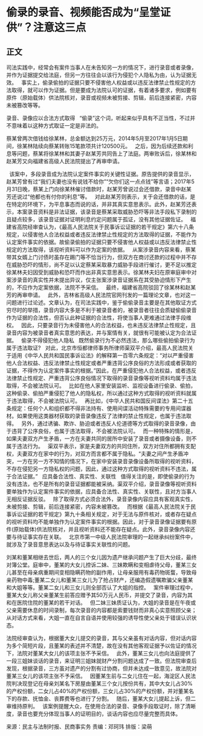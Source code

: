 # 偷录的录音、视频能否成为“呈堂证供”？注意这三点
## 正文

司法实践中，经常会有案件当事人在未告知另一方的情况下，进行录音或者录像，并作为证据提交给法庭，但另一方往往会以该行为侵犯个人隐私为由，认为证据无效。
 
事实上，偷录偷拍的证据只要不侵害他人权益或以违反法律禁止性规定的方法取得，就可以作为证据。但是要成为法院认可的证据，有着诸多要求，例如要有原件（原始载体）供法院核对，录音或视频未被剪接、剪辑，前后连接紧密，内容未被篡改等等。

录音、录像应以合法方式取得
 
“偷录”这个词，听起来似乎具有不正当性，不过并不意味着以这种方式取证一定是非法的。
 

蔡某曾两次借钱给徐某林，总金额达到25万元，2014年5月至2017年1月5日期间，徐某林陆续向蔡某转账15笔款项共计120500元。
 
之后，因为后续还款和利息等问题，蔡某将徐某林和其妻子赵某芳共同告上了法庭。两审败诉后，徐某林和赵某芳又向福建省高级人民法院提出了再审申请。

 
该案中，多段录音成为法院认定案件事实的关键性证据。原告提供的录音显示，赵某芳曾有过“我们夫妻也没有说钱不给你”“欠你们这一点点钱”等言语；2017年5月31日晚，蔡某上门向徐某林催讨借款时，赵某芳曾说过会还借款，录音中赵某芳还说过“他都也有付你的利息”等。
 
对此赵某芳则表示，关于会还借款的话，是在特定的环境下，为平息事态而说的话，并非其真实意思表示。此外，赵某芳还表示，本案录音资料是非法证据，该录音是蔡某采取威胁恐吓等非法手段私下录制的且疑点较多，该录音证据对证明利息约定问题属于孤证，没有其他证据佐证。
 
福建省高院经审查认为，《最高人民法院关于民事诉讼证据的若干规定》第六十八条规定，以侵害他人合法权益或者违反法律禁止性规定的方法取得的证据，不能作为认定案件事实的依据。故偷录偷拍的证据只要不侵害他人权益或以违反法律禁止性规定的方法取得，该视听资料可以作为定案的依据。
 
从案涉录音内容来看，蔡某带其女婿上门讨债时虽存在踢门等不恰当行为，但双方在商讨还款的过程中并不存在威胁恐吓的情形，尚不足以认定蔡某采取暴力威胁手段进行催讨，更不足以推定徐某林夫妇因受到威胁和恐吓而作出非真实意思表示。徐某林夫妇在原审庭审中对案涉录音的真实性并未提出异议，仅主张案涉录音证据系在其受胁迫情形下产生的，不应作为定案依据，法院不予采信。
 
最终，福建省高院驳回了徐某林和赵某芳的再审申请。
 
此外，吉林省高级人民法院官网刊发的一篇理论文章，也对这一问题进行过论述。文章认为，在司法实践中，鉴于偷偷录音主要是在其他取证方式穷尽时的举措，录音内容大多是不利于被录音者的，被录音者往往会质疑偷偷录音作为证据的合法性，但否认此种证据的合法性，将使当事人更难通过法律手段维权。
 
因此，只要录音行为未侵害他人的合法权益，也未违反法律禁止性规定，且录音内容为被录音者真实意思的表达，并与案情有关，就很有可能被认定为合法证据。
 
偷录不得侵犯他人隐私
 
既然偷录行为不必然违法，那么哪些偷拍偷录行为属于违法取证?
 
对此，北京市恒都律师事务所律师渠双平介绍，最高人民法院关于适用《中华人民共和国民事诉讼法》的解释第一百零六条规定：“对以严重侵害他人合法权益、违反法律禁止性规定或者严重违背公序良俗的方法形成或者获取的证据，不得作为认定案件事实的根据。”因此，在严重侵犯他人合法权益，或者违反法律禁止性规定、严重违背公序良俗情况下取得的录音录像等视听资料均属于违法取得，不会被法院认可。
 
比如在他人家里安装监听、监视设备进行偷录、偷拍，这种偷录、偷拍严重侵犯了他人的隐私权，所以通过这种方式取得的视听资料就属于违法取得，不会被法院认可。
 
再比如，《中华人民共和国反间谍法》第二十五条规定：任何个人和组织都不得非法持有、使用间谍活动特殊需要的专用间谍器材。如果使用这类器材获取的录音录像违反了法律的禁止性规定，也属于违法取得。
 
另外，通过诱骗、欺诈、胁迫或者违反人伦道德等方式取得的录音录像，由于违背了公序良俗，也属于违法取得，不会被法院认可。
 
而一种特殊的情形是，如果夫妻双方产生矛盾，一方在夫妻共同的居所中安装了录音或者摄像设备，则不属于违法行为。
 
渠双平表示，家是夫妻双方的共同住所，双方对住所都拥有支配权，夫妻双方在家中的行为，对双方而言都不属于隐私。“夫妻之间产生矛盾冲突，一方在另一方不知情的情况下，在家中安装录音录像设备所取得的视听资料，不存在侵犯另一方隐私权的问题，因此，通过这种方式取得的视听资料不违法，属于合法证据。”
 
应具备合法性、真实性、关联性
 
值得关注的是，即使偷录的行为没有违法，也不是所有的录音证据都能被采纳。渠双平介绍，录音录像等视听资料要单独作为认定案件事实的依据，应具备合法性、真实性、关联性，且对方当事人无相反证据反驳。
 
除了取得方式必须合法外，录音录像内容应具有客观真实性，未被剪接、剪辑，前后连接紧密，内容未被篡改。
 
而根据《最高人民法院关于民事诉讼证据的若干规定》第九十条相关规定，对于无法与原件核对，或者存在疑点的视听资料均不能单独作为认定案件事实的根据。因此，对于录音录像证据要有原件(原始载体)供法院核对，并且视听资料还不能存在疑点。此外，录音录像内容还要与待证事实存在关联。
 
北京市第一中级人民法院审理的一起继承纠纷案件中，就涉及了录音意思表达以及与待证事实关联性的问题。
 

刘某和董某相继去世后，两人的三个女儿因为遗产继承问题产生了巨大分歧，最终对簿公堂。庭审中，董某的大女儿控诉二妹、三妹欺瞒和变相虐待父母，董某三女儿甚至在母亲病重期间变相隐瞒药物的副作用，让母亲服用有毒药物斑蝥，导致母亲药物中毒;董某二女儿和董某三女儿为了抢占财产，还编造假遗嘱欺骗父亲董某和大姐等等。董某二女儿和三女儿则全部否认了大姐的指控。
 
案件审理过程中，董某大女儿称父亲董某生前答应赠予其50万元人民币，并提交了录音，内容为其和在医院住院的董某的若干对话。
 
但二妹三妹质证认为，大姐的录音是在午夜或父亲需要休息的时间录制，每次录音的内容都是索要钱财而非真心实意照顾父亲；从对话方式来看，大姐一直在自言自语并使用较强的诱导性使父亲处于错误认识状态。


法院经审查认为，根据董大女儿提交的录音，其与父亲虽有对话内容，但对话内容为多个简短片段，且董某的表述并不清楚，故在没有其他客观证据予以佐证的情况下，法院对董某大女儿的该项主张不予采信。
 
此外，董某三女儿也向法庭提供了一段三姐妹谈话的录音，来证明三姐妹就财产分割问题达成了一致。但法院审查后发现，根据录音，三方虽对遗产的分割有过协商，但并未达成一致意见，故法院对董某三女儿的该项主张不予采信。
 
因董某生前与二女儿住在一起，海淀区人民法院判决现登记在母亲刘某名下房屋由董某三个女儿按份共有，其中大女儿占30%的产权份额，二女儿占40%的产权份额，三女儿占30%的产权份额，并对董某名下的存款、抚恤金、丧葬费等也进行了分割。
 
随后，董某大女儿提起上诉，但二审维持原判。
 
该案例提醒大众，在使用合法的录音、录像手段取证时，除了清晰度，录音也要充分体现当事人的证明目的，谈话内容也应尽量完整而具体。
 
 

来源：民主与法制时报、民商事实务
责编：邓珂玮
排版：梁萌
 
